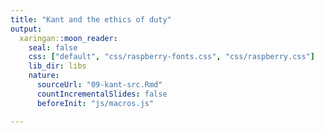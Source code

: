 ```yaml
---
title: "Kant and the ethics of duty"
output:
  xaringan::moon_reader:
    seal: false
    css: ["default", "css/raspberry-fonts.css", "css/raspberry.css"]
    lib_dir: libs
    nature:
      sourceUrl: "09-kant-src.Rmd"
      countIncrementalSlides: false
      beforeInit: "js/macros.js" 

---
```

